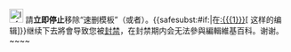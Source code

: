 [[Image:Information.svg|25px|alt=|link=]] 請'''立即停止'''移除“速删模板”（{{tl|d}}或者{{tl|delete}}）。{{<includeonly>safesubst:</includeonly>#if:{{{1|}}}|在[[:{{{1}}}]]<span class="plainlinks">[{{{2}}} 这样的编辑]</span>}}继续下去將會导致您被[[Wikipedia:封禁方針|封禁]]，在封禁期内会无法參與編輯維基百科。谢谢。 <!-- Template:uw-speedy3--><!-- Template:Huggle/warn-speedy-3 --> ~~<noinclude></noinclude>~~